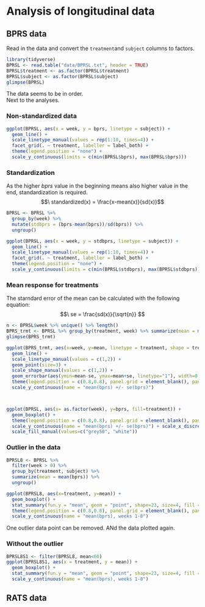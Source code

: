 # Analysis of longitudinal data

## BPRS data
Read in the data and convert the `treatment`and `subject` columns to factors.
```r
library(tidyverse)
BPRSL <- read.table("data/BPRSL.txt", header = TRUE)
BPRSL$treatment <- as.factor(BPRSL$treatment)
BPRSL$subject <- as.factor(BPRSL$subject)
glimpse(BPRSL)
```
The data seems to be in order.  
Next to the analyses. 

### Non-standardized data
```r
ggplot(BPRSL, aes(x = week, y = bprs, linetype = subject)) +
  geom_line() +
  scale_linetype_manual(values = rep(1:10, times=4)) +
  facet_grid(. ~ treatment, labeller = label_both) +
  theme(legend.position = "none") + 
  scale_y_continuous(limits = c(min(BPRSL$bprs), max(BPRSL$bprs)))
```

### Standardization
As the higher *bprs* value in the beginning means also higher value in the end, standardization is required.  
$$\ standardized(x) = \frac{x-mean(x)}{sd(x)}$$

```r
BPRSL <- BPRSL %>%
  group_by(week) %>%
  mutate(stdbprs = (bprs-mean(bprs))/sd(bprs)) %>%
  ungroup()

ggplot(BPRSL, aes(x = week, y = stdbprs, linetype = subject)) +
  geom_line() +
  scale_linetype_manual(values = rep(1:10, times=4)) +
  facet_grid(. ~ treatment, labeller = label_both) +
  theme(legend.position = "none") + 
  scale_y_continuous(limits = c(min(BPRSL$stdbprs), max(BPRSL$stdbprs)), name = "standardized bprs")
```

### Mean response for treatments

The starndard error of the mean can be calculated with the following equation:
$$\ se = \frac{sd(x)}{\sqrt{n}} $$

```r
n <- BPRSL$week %>% unique() %>% length()
BPRS_trmt <- BPRSL %>% group_by(treatment, week) %>% summarize(mean = mean(bprs), se = sd(bprs)/sqrt(n))
glimpse(BPRS_trmt)

ggplot(BPRS_trmt, aes(x=week, y=mean, linetype = treatment, shape = treatment)) + 
  geom_line() +
  scale_linetype_manual(values = c(1,2)) +
  geom_point(size=3) +
  scale_shape_manual(values = c(1,2)) +
  geom_errorbar(aes(ymin=mean-se, ymax=mean+se, linetype="1"), width=0.3) +
  theme(legend.position = c(0.8,0.8), panel.grid = element_blank(), panel.background = element_blank(), panel.border = element_rect(fill = FALSE)) +
  scale_y_continuous(name = "mean(bprs) +/- se(bprs)") 



ggplot(BPRSL, aes(x= as.factor(week), y=bprs, fill=treatment)) +
  geom_boxplot() +
  theme(legend.position = c(0.8,0.8), panel.grid = element_blank(), panel.background = element_blank(), panel.border = element_rect(fill = FALSE)) +
  scale_y_continuous(name = "mean(bprs) +/- se(bprs)") + scale_x_discrete(name = "week") + 
  scale_fill_manual(values=c("grey50", "white"))
```
### Outlier in the data

```r
BPRSL8 <- BPRSL %>% 
  filter(week > 0) %>%
  group_by(treatment, subject) %>%
  summarize(mean = mean(bprs)) %>%
  ungroup()

ggplot(BPRSL8, aes(x=treatment, y=mean)) + 
  geom_boxplot() + 
  stat_summary(fun.y = "mean", geom = "point", shape=23, size=4, fill = "white") + 
  theme(legend.position = c(0.8,0.8), panel.grid = element_blank(), panel.background = element_blank(), panel.border = element_rect(fill = FALSE)) +
  scale_y_continuous(name = "mean(bprs), weeks 1-8")
```
One outlier data point can be removed. ANd the data plotted again.

### Without the outlier
```r
BPRSL8S1 <- filter(BPRSL8, mean<60)
ggplot(BPRSL8S1, aes(x = treatment, y = mean)) +
  geom_boxplot() +
  stat_summary(fun.y = "mean", geom = "point", shape=23, size=4, fill = "white") +
  scale_y_continuous(name = "mean(bprs), weeks 1-8")
```

## RATS data